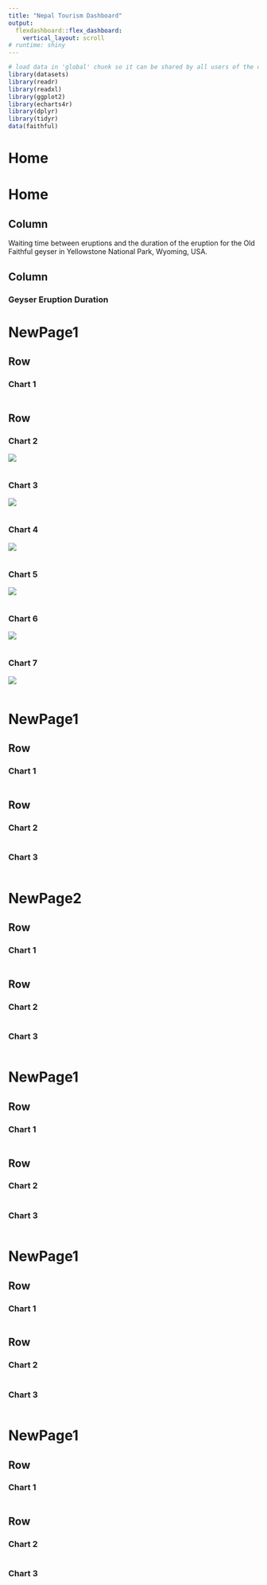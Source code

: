 ```yaml
---
title: "Nepal Tourism Dashboard"
output: 
  flexdashboard::flex_dashboard:
    vertical_layout: scroll
# runtime: shiny
---
```


```r
# load data in 'global' chunk so it can be shared by all users of the dashboard
library(datasets)
library(readr)
library(readxl)
library(ggplot2)
library(echarts4r)
library(dplyr)
library(tidyr)
data(faithful)
```

Home
=====================================


Home 
=====================================  
    
Column {.sidebar}
-----------------------------------------------------------------------

Waiting time between eruptions and the duration of the eruption for the
Old Faithful geyser in Yellowstone National Park, Wyoming, USA.


Column
-----------------------------------------------------------------------

### Geyser Eruption Duration

NewPage1 {data-navmenu="Overview" data-icon="fa-list" data-orientation=columns}
=====================================     

   
Row {data-height=600}
-------------------------------------

### Chart 1

```r
```

   
Row {data-height=600 }
-------------------------------------


   
### Chart 2

<img src="https://i.stack.imgur.com/FuC4h.png">

```r

```   
    
### Chart 3
<img src="https://i.stack.imgur.com/FuC4h.png">
```r
```

### Chart 4
<img src="https://i.stack.imgur.com/FuC4h.png">
```r
```

### Chart 5
<img src="https://i.stack.imgur.com/FuC4h.png">
```r
```


### Chart 6
<img src="https://i.stack.imgur.com/FuC4h.png">
```r
```

### Chart 7
<img src="https://i.stack.imgur.com/FuC4h.png">
```r
```





NewPage1 {data-navmenu="Visitors Market" data-icon="fa-list"}
=====================================     
   
Row {data-height=600}
-------------------------------------

### Chart 1

```r
```

Row {data-height=400}
-------------------------------------
   
### Chart 2

```r

```   
    
### Chart 3

```r
```

NewPage2 {data-navmenu="Visitors Market" data-icon="fa-list"}
=====================================     
   
Row {data-height=600}
-------------------------------------

### Chart 1

```r
```

Row {data-height=400}
-------------------------------------
   
### Chart 2

```r

```   
    
### Chart 3

```r
```



NewPage1 {data-navmenu="Region" data-icon="fa-list"}
=====================================     
   
Row {data-height=600}
-------------------------------------

### Chart 1

```r
```

Row {data-height=400}
-------------------------------------
   
### Chart 2

```r

```   
    
### Chart 3

```r
```


NewPage1 {data-navmenu="Industry" data-icon="fa-list"}
=====================================     
   
Row {data-height=600}
-------------------------------------

### Chart 1

```r
```

Row {data-height=400}
-------------------------------------
   
### Chart 2

```r

```   
    
### Chart 3

```r
```




NewPage1 {data-navmenu="Economic Context" data-icon="fa-list"}
=====================================     
   
Row {data-height=600}
-------------------------------------

### Chart 1

```r
```

Row {data-height=400}
-------------------------------------
   
### Chart 2

```r

```   
    
### Chart 3

```r
```

